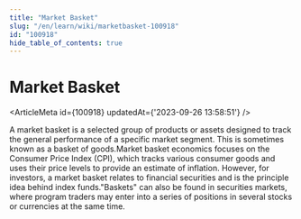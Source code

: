 ```yaml
---
title: "Market Basket"
slug: "/en/learn/wiki/marketbasket-100918"
id: "100918"
hide_table_of_contents: true
---
```



# Market Basket

<ArticleMeta id={100918} updatedAt={'2023-09-26 13:58:51'} />
<div className='border-solid border-b border-t-0 my-4 border-[var(--ifm-color-gray-300)]' />

A market basket is a selected group of products or assets designed to track the general performance of a specific market segment. This is sometimes known as a basket of goods.Market basket economics focuses on the Consumer Price Index (CPI), which tracks various consumer goods and uses their price levels to provide an estimate of inflation. However, for investors, a market basket relates to financial securities and is the principle idea behind index funds."Baskets" can also be found in securities markets, where program traders may enter into a series of positions in several stocks or currencies at the same time.
